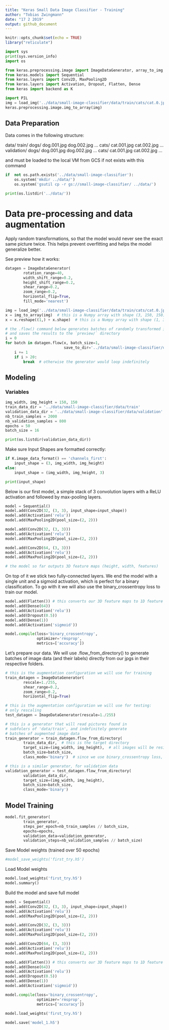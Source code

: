 ```yaml
---
title: "Keras Small Data Image Classifier - Training"
author: "Tobias Zwingmann"
date: "17 2 2019"
output: github_document
---
```


```r
knitr::opts_chunk$set(echo = TRUE)
library("reticulate")
```


```python
import sys
print(sys.version_info)
import os
```

```python
from keras.preprocessing.image import ImageDataGenerator, array_to_img, img_to_array, load_img
from keras.models import Sequential
from keras.layers import Conv2D, MaxPooling2D
from keras.layers import Activation, Dropout, Flatten, Dense
from keras import backend as K
```


```python
import PIL
img = load_img('../data/small-image-classifier/data/train/cats/cat.0.jpg')
keras.preprocessing.image.img_to_array(img)

```

## Data Preparation

Data comes in the following structure: 

data/
    train/
        dogs/
            dog.001.jpg
            dog.002.jpg
            ...
        cats/
            cat.001.jpg
            cat.002.jpg
            ...
    validation/
        dogs/
            dog.001.jpg
            dog.002.jpg
            ...
        cats/
            cat.001.jpg
            cat.002.jpg
            ...

and must be loaded to the local VM from GCS if not exists with this command 

```python
if  not os.path.exists('../data/small-image-classifier'):
    os.system('mkdir ../data/')
    os.system('gsutil cp -r gs://small-image-classifier/ ../data/')
```

```python
print(os.listdir('../data/'))
```

# Data pre-processing and data augmentation

Apply random transformations, so that the model would never see the exact same picture twice. This helps prevent overfitting and helps the model generalize better.

See preview how it works:

```python
datagen = ImageDataGenerator(
        rotation_range=40,
        width_shift_range=0.2,
        height_shift_range=0.2,
        shear_range=0.2,
        zoom_range=0.2,
        horizontal_flip=True,
        fill_mode='nearest')

img = load_img('../data/small-image-classifier/data/train/cats/cat.0.jpg')  # this is a PIL image
x = img_to_array(img)  # this is a Numpy array with shape (3, 150, 150)
x = x.reshape((1,) + x.shape)  # this is a Numpy array with shape (1, 3, 150, 150)

# the .flow() command below generates batches of randomly transformed images
# and saves the results to the `preview/` directory
i = 0
for batch in datagen.flow(x, batch_size=1,
                          save_to_dir='../data/small-image-classifier/data/preview', save_prefix='cat', save_format='jpeg'):
    i += 1
    if i > 20:
        break  # otherwise the generator would loop indefinitely
```

## Modeling

### Variables
```python
img_width, img_height = 150, 150
train_data_dir = '../data/small-image-classifier/data/train'
validation_data_dir = '../data/small-image-classifier/data/validation'
nb_train_samples = 2000
nb_validation_samples = 800
epochs = 50
batch_size = 16
```

```python
print(os.listdir(validation_data_dir))
```

Make sure Input Shapes are formatted correctly:

```python
if K.image_data_format() == 'channels_first':
    input_shape = (3, img_width, img_height)
else:
    input_shape = (img_width, img_height, 3)
```

```python
print(input_shape)
```

Below is our first model, a simple stack of 3 convolution layers with a ReLU activation and followed by max-pooling layers.

```python
model = Sequential()
model.add(Conv2D(32, (3, 3), input_shape=input_shape))
model.add(Activation('relu'))
model.add(MaxPooling2D(pool_size=(2, 2)))

model.add(Conv2D(32, (3, 3)))
model.add(Activation('relu'))
model.add(MaxPooling2D(pool_size=(2, 2)))

model.add(Conv2D(64, (3, 3)))
model.add(Activation('relu'))
model.add(MaxPooling2D(pool_size=(2, 2)))

# the model so far outputs 3D feature maps (height, width, features)
```

On top of it we stick two fully-connected layers. We end the model with a single unit and a sigmoid activation, which is perfect for a binary classification. To go with it we will also use the binary_crossentropy loss to train our model.

```python
model.add(Flatten()) # this converts our 3D feature maps to 1D feature vectors
model.add(Dense(64))
model.add(Activation('relu'))
model.add(Dropout(0.5))
model.add(Dense(1))
model.add(Activation('sigmoid'))

model.compile(loss='binary_crossentropy',
              optimizer='rmsprop',
              metrics=['accuracy'])
```

Let's prepare our data. We will use .flow_from_directory() to generate batches of image data (and their labels) directly from our jpgs in their respective folders.

```python
# this is the augmentation configuration we will use for training
train_datagen = ImageDataGenerator(
        rescale=1./255,
        shear_range=0.2,
        zoom_range=0.2,
        horizontal_flip=True)

# this is the augmentation configuration we will use for testing:
# only rescaling
test_datagen = ImageDataGenerator(rescale=1./255)

# this is a generator that will read pictures found in
# subfolers of 'data/train', and indefinitely generate
# batches of augmented image data
train_generator = train_datagen.flow_from_directory(
        train_data_dir,  # this is the target directory
        target_size=(img_width, img_height),  # all images will be resized to 150x150
        batch_size=batch_size,
        class_mode='binary')  # since we use binary_crossentropy loss, we need binary labels

# this is a similar generator, for validation data
validation_generator = test_datagen.flow_from_directory(
        validation_data_dir,
        target_size=(img_width, img_height),
        batch_size=batch_size,
        class_mode='binary')
```

## Model Training
```python
model.fit_generator(
        train_generator,
        steps_per_epoch=nb_train_samples // batch_size,
        epochs=epochs,
        validation_data=validation_generator,
        validation_steps=nb_validation_samples // batch_size)
```

Save Model weights (trained over 50 epochs)
```python
#model_save_weights('first_try.h5')
```

Load Model weights
```python
model.load_weights('first_try.h5')
model.summary()

```

Build the model and save full model
```python
model = Sequential()
model.add(Conv2D(32, (3, 3), input_shape=input_shape))
model.add(Activation('relu'))
model.add(MaxPooling2D(pool_size=(2, 2)))

model.add(Conv2D(32, (3, 3)))
model.add(Activation('relu'))
model.add(MaxPooling2D(pool_size=(2, 2)))

model.add(Conv2D(64, (3, 3)))
model.add(Activation('relu'))
model.add(MaxPooling2D(pool_size=(2, 2)))

model.add(Flatten()) # this converts our 3D feature maps to 1D feature vectors
model.add(Dense(64))
model.add(Activation('relu'))
model.add(Dropout(0.5))
model.add(Dense(1))
model.add(Activation('sigmoid'))

model.compile(loss='binary_crossentropy',
              optimizer='rmsprop',
              metrics=['accuracy'])
              
model.load_weights('first_try.h5')

model.save('model_1.h5')

              
              
```

